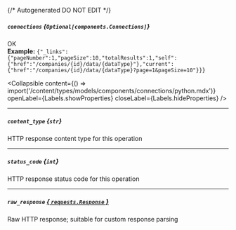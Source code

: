 {/* Autogenerated DO NOT EDIT  */}

##### `connections` *{`Optional[components.Connections]`}*
OK
<br/>
**Example:** `{"_links":{"pageNumber":1,"pageSize":10,"totalResults":1,"self":{"href":"/companies/{id}/data/{dataType}"},"current":{"href":"/companies/{id}/data/{dataType}?page=1&pageSize=10"}}}`

<Collapsible content={() => import('/content/types/models/components/connections/python.mdx')} openLabel={Labels.showProperties} closeLabel={Labels.hideProperties} />


---
##### `content_type` *{`str`}*
HTTP response content type for this operation

---
##### `status_code` *{`int`}*
HTTP response status code for this operation

---
##### `raw_response` [*{ `requests.Response` }*](https://requests.readthedocs.io/en/latest/api/#requests.Response)
Raw HTTP response; suitable for custom response parsing


